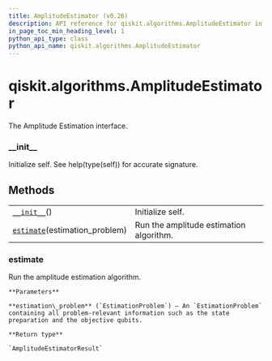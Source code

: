 ```yaml
---
title: AmplitudeEstimator (v0.26)
description: API reference for qiskit.algorithms.AmplitudeEstimator in qiskit v0.26
in_page_toc_min_heading_level: 1
python_api_type: class
python_api_name: qiskit.algorithms.AmplitudeEstimator
---
```


<span id="qiskit-algorithms-amplitudeestimator" />

# qiskit.algorithms.AmplitudeEstimator

<Class id="qiskit.algorithms.AmplitudeEstimator" isDedicatedPage={true} github="https://github.com/qiskit/qiskit/tree/stable/0.17/qiskit/algorithms/amplitude_estimators/amplitude_estimator.py" signature="AmplitudeEstimator" modifiers="class">
  The Amplitude Estimation interface.

  ### \_\_init\_\_

  <Function id="qiskit.algorithms.AmplitudeEstimator.__init__" signature="__init__()">
    Initialize self. See help(type(self)) for accurate signature.
  </Function>

  ## Methods

  |                                                                                                                                   |                                         |
  | --------------------------------------------------------------------------------------------------------------------------------- | --------------------------------------- |
  | [`__init__`](#qiskit.algorithms.AmplitudeEstimator.__init__ "qiskit.algorithms.AmplitudeEstimator.__init__")()                    | Initialize self.                        |
  | [`estimate`](#qiskit.algorithms.AmplitudeEstimator.estimate "qiskit.algorithms.AmplitudeEstimator.estimate")(estimation\_problem) | Run the amplitude estimation algorithm. |

  ### estimate

  <Function id="qiskit.algorithms.AmplitudeEstimator.estimate" signature="estimate(estimation_problem)" modifiers="abstract">
    Run the amplitude estimation algorithm.

    **Parameters**

    **estimation\_problem** (`EstimationProblem`) – An `EstimationProblem` containing all problem-relevant information such as the state preparation and the objective qubits.

    **Return type**

    `AmplitudeEstimatorResult`
  </Function>
</Class>

